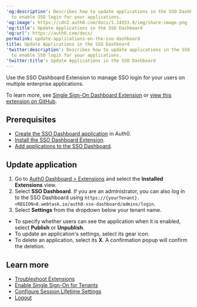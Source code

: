 ---
'og:description': Describes how to update applications in the SSO Dashboard Extension
  to enable SSO login for your applications.
'og:image': https://cdn2.auth0.com/docs/1.14553.0/img/share-image.png
'og:title': Update Applications in the SSO Dashboard
'og:url': https://auth0.com/docs/
permalink: update-applications-on-the-sso-dashboard
title: Update Applications in the SSO Dashboard
'twitter:description': Describes how to update applications in the SSO Dashboard Extension
  to enable SSO login for your applications.
'twitter:title': Update Applications in the SSO Dashboard
---
Use the SSO Dashboard Extension to manage <Tooltip tip="Single Sign-On (SSO): Service that, after a user logs into one applicaton, automatically logs that user in to other applications." cta="View Glossary" href="/docs/glossary?term=SSO">SSO</Tooltip> login for your users on multiple enterprise applications.

To learn more, see [Single Sign-On Dashboard Extension](/docs/customize/extensions/single-sign-on-dashboard-extension) or [view this extension on GitHub](https://github.com/auth0-extensions/auth0-sso-dashboard-extension).

## Prerequisites

* [Create the SSO Dashboard application](/docs/customize/extensions/single-sign-on-dashboard-extension/create-sso-dashboard-application) in Auth0.
* [Install the SSO Dashboard Extension](/docs/customize/extensions/single-sign-on-dashboard-extension/install-sso-dashboard-extension).
* [Add applications to the SSO Dashboard](/docs/customize/extensions/single-sign-on-dashboard-extension/add-applications-to-the-sso-dashboard).

## Update application

1. Go to [Auth0 Dashboard > Extensions](https://manage.auth0.com/#/extensions) and select the **Installed Extensions** view.
2. Select **SSO Dashboard**.
   If you are an administrator, you can also log in to the SSO Dashboard using `https://{yourTenant}.<REGION>8.webtask.io/auth0-sso-dashboard/admins/login`.
3. Select **Settings** from the dropdown below your tenant name.

* To specify whether users can see the application when it is enabled, select **Publish** or **Unpublish**.
* To update an application's settings, select its gear icon.
* To delete an application, select its **X**. A confirmation popup will confirm the deletion.

## Learn more

* [Troubleshoot Extensions](/docs/troubleshoot/integration-extensibility-issues/troubleshoot-extensions)
* [Enable Single Sign-On for Tenants](/docs/get-started/tenant-settings/enable-sso-for-legacy-tenants)
* [Configure Session Lifetime Settings](/docs/manage-users/sessions/configure-session-lifetime-settings)
* [Logout](/docs/authenticate/login/logout)